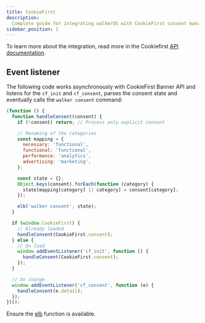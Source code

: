 ```yaml
---
title: CookieFirst
description:
  Complete guide for integrating walkerOS with CookieFirst consent management
sidebar_position: 1
---
```



To learn more about the integration, read more in the Cookiefirst
[API documentation](https://support.cookiefirst.com/hc/en-us/articles/360011568738-Cookie-Banner-Public-API-documentation).

## Event listener

The following code works asynchronously with CookieFirst Banner API and listens
for the `cf_init` and `cf_consent`, parses the consent state and eventually
calls the `walker consent` command:

```js
(function () {
  function handleConsent(consent) {
    if (!consent) return; // Process only explicit consent

    // Renaming of the categories
    const mapping = {
      necessary: 'functional',
      functional: 'functional',
      performance: 'analytics',
      advertising: 'marketing',
    };

    const state = {};
    Object.keys(consent).forEach(function (category) {
      state[mapping[category] || category] = consent[category];
    });

    elb('walker consent', state);
  }

  if (window.CookieFirst) {
    // Already loaded
    handleConsent(CookieFirst.consent);
  } else {
    // On load
    window.addEventListener('cf_init', function () {
      handleConsent(CookieFirst.consent);
    });
  }

  // On change
  window.addEventListener('cf_consent', function (e) {
    handleConsent(e.detail);
  });
})();
```

Ensure the [elb](/docs/collectors/web/commands#elb) function is available.
